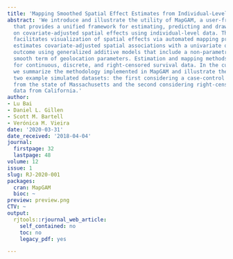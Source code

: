 ```yaml
---
title: 'Mapping Smoothed Spatial Effect Estimates from Individual-Level Data: MapGAM '
abstract: 'We introduce and illustrate the utility of MapGAM, a user-friendly R package
  that provides a unified framework for estimating, predicting and drawing inference
  on covariate-adjusted spatial effects using individual-level data. The package also
  facilitates visualization of spatial effects via automated mapping procedures. MapGAM
  estimates covariate-adjusted spatial associations with a univariate or survival
  outcome using generalized additive models that include a non-parametric bivariate
  smooth term of geolocation parameters. Estimation and mapping methods are implemented
  for continuous, discrete, and right-censored survival data. In the current manuscript,
  we summarize the methodology implemented in MapGAM and illustrate the package using
  two example simulated datasets: the first considering a case-control study design
  from the state of Massachusetts and the second considering right-censored survival
  data from California.'
author:
- Lu Bai
- Daniel L. Gillen
- Scott M. Bartell
- Verónica M. Vieira
date: '2020-03-31'
date_received: '2018-04-04'
journal:
  firstpage: 32
  lastpage: 48
volume: 12
issue: 1
slug: RJ-2020-001
packages:
  cran: MapGAM
  bioc: ~
preview: preview.png
CTV: ~
output:
  rjtools::rjournal_web_article:
    self_contained: no
    toc: no
    legacy_pdf: yes

---
```

